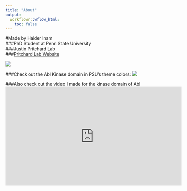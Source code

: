 ```yaml
---
title: "About"
output:
  workflowr::wflow_html:
    toc: false
---
```


#Made by Haider Inam  
###PhD Student at Penn State University  
###Justin Pritchard Lab  
###[Pritchard Lab Website](https://sites.psu.edu/pritchardlab/)



![](https://sites.psu.edu/pritchardlab/files/2017/10/haider-1636qlw.png)  

###Check out the Abl Kinase domain in PSU's theme colors:
![](assets/kd.png)

###Also check out the video I made for the kinase domain of Abl
<iframe width="560" height="315" src="https://www.youtube.com/embed/YtvVgTesSrM" frameborder="0" allow="autoplay; encrypted-media" allowfullscreen></iframe>

